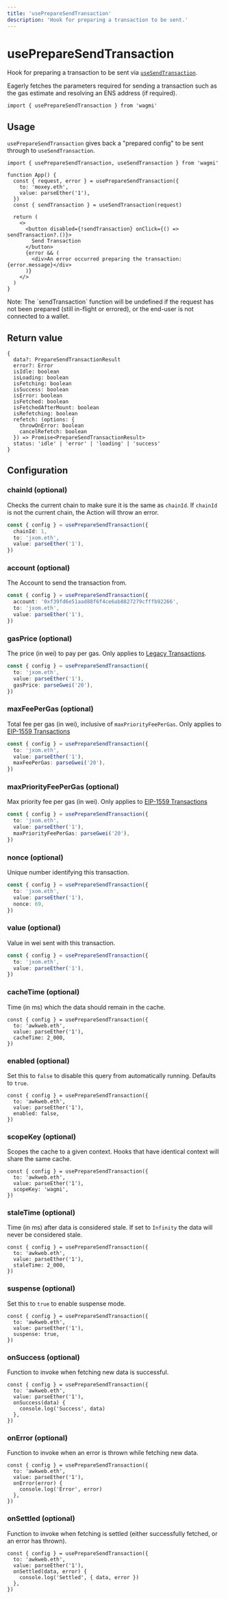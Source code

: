 ```yaml
---
title: 'usePrepareSendTransaction'
description: 'Hook for preparing a transaction to be sent.'
---
```



# usePrepareSendTransaction

Hook for preparing a transaction to be sent via [`useSendTransaction`](/react/hooks/useSendTransaction).

Eagerly fetches the parameters required for sending a transaction such as the gas estimate and resolving an ENS address (if required).

```tsx
import { usePrepareSendTransaction } from 'wagmi'
```

## Usage

`usePrepareSendTransaction` gives back a "prepared config" to be sent through to `useSendTransaction`.

```tsx {4-9}
import { usePrepareSendTransaction, useSendTransaction } from 'wagmi'

function App() {
  const { request, error } = usePrepareSendTransaction({
    to: 'moxey.eth',
    value: parseEther('1'),
  })
  const { sendTransaction } = useSendTransaction(request)

  return (
    <>
      <button disabled={!sendTransaction} onClick={() => sendTransaction?.()}>
        Send Transaction
      </button>
      {error && (
        <div>An error occurred preparing the transaction: {error.message}</div>
      )}
    </>
  )
}
```

<Callout>
  Note: The `sendTransaction` function will be undefined if the request has not
  been prepared (still in-flight or errored), or the end-user is not connected
  to a wallet.
</Callout>

## Return value

```tsx
{
  data?: PrepareSendTransactionResult
  error?: Error
  isIdle: boolean
  isLoading: boolean
  isFetching: boolean
  isSuccess: boolean
  isError: boolean
  isFetched: boolean
  isFetchedAfterMount: boolean
  isRefetching: boolean
  refetch: (options: {
    throwOnError: boolean
    cancelRefetch: boolean
  }) => Promise<PrepareSendTransactionResult>
  status: 'idle' | 'error' | 'loading' | 'success'
}
```

## Configuration

### chainId (optional)

Checks the current chain to make sure it is the same as `chainId`. If `chainId` is not the current chain, the Action will throw an error.

```ts {2}
const { config } = usePrepareSendTransaction({
  chainId: 1,
  to: 'jxom.eth',
  value: parseEther('1'),
})
```

### account (optional)

The Account to send the transaction from.

```ts {2}
const { config } = usePrepareSendTransaction({
  account: '0xf39fd6e51aad88f6f4ce6ab8827279cfffb92266',
  to: 'jxom.eth',
  value: parseEther('1'),
})
```

### gasPrice (optional)

The price (in wei) to pay per gas. Only applies to [Legacy Transactions](https://viem.sh/docs/glossary/terms#legacy-transaction).

```ts {4}
const { config } = usePrepareSendTransaction({
  to: 'jxom.eth',
  value: parseEther('1'),
  gasPrice: parseGwei('20'),
})
```

### maxFeePerGas (optional)

Total fee per gas (in wei), inclusive of `maxPriorityFeePerGas`. Only applies to [EIP-1559 Transactions](https://viem.sh/docs/glossary/terms#eip-1559-transaction)

```ts {4}
const { config } = usePrepareSendTransaction({
  to: 'jxom.eth',
  value: parseEther('1'),
  maxFeePerGas: parseGwei('20'),
})
```

### maxPriorityFeePerGas (optional)

Max priority fee per gas (in wei). Only applies to [EIP-1559 Transactions](https://viem.sh/docs/glossary/terms#eip-1559-transaction)

```ts {4}
const { config } = usePrepareSendTransaction({
  to: 'jxom.eth',
  value: parseEther('1'),
  maxPriorityFeePerGas: parseGwei('20'),
})
```

### nonce (optional)

Unique number identifying this transaction.

```ts {4}
const { config } = usePrepareSendTransaction({
  to: 'jxom.eth',
  value: parseEther('1'),
  nonce: 69,
})
```

### value (optional)

Value in wei sent with this transaction.

```ts {3}
const { config } = usePrepareSendTransaction({
  to: 'jxom.eth',
  value: parseEther('1'),
})
```

### cacheTime (optional)

Time (in ms) which the data should remain in the cache.

```tsx {4}
const { config } = usePrepareSendTransaction({
  to: 'awkweb.eth',
  value: parseEther('1'),
  cacheTime: 2_000,
})
```

### enabled (optional)

Set this to `false` to disable this query from automatically running. Defaults to `true`.

```tsx {4}
const { config } = usePrepareSendTransaction({
  to: 'awkweb.eth',
  value: parseEther('1'),
  enabled: false,
})
```

### scopeKey (optional)

Scopes the cache to a given context. Hooks that have identical context will share the same cache.

```tsx {4}
const { config } = usePrepareSendTransaction({
  to: 'awkweb.eth',
  value: parseEther('1'),
  scopeKey: 'wagmi',
})
```

### staleTime (optional)

Time (in ms) after data is considered stale. If set to `Infinity` the data will never be considered stale.

```tsx {4}
const { config } = usePrepareSendTransaction({
  to: 'awkweb.eth',
  value: parseEther('1'),
  staleTime: 2_000,
})
```

### suspense (optional)

Set this to `true` to enable suspense mode.

```tsx {4}
const { config } = usePrepareSendTransaction({
  to: 'awkweb.eth',
  value: parseEther('1'),
  suspense: true,
})
```

### onSuccess (optional)

Function to invoke when fetching new data is successful.

```tsx {4-6}
const { config } = usePrepareSendTransaction({
  to: 'awkweb.eth',
  value: parseEther('1'),
  onSuccess(data) {
    console.log('Success', data)
  },
})
```

### onError (optional)

Function to invoke when an error is thrown while fetching new data.

```tsx {4-6}
const { config } = usePrepareSendTransaction({
  to: 'awkweb.eth',
  value: parseEther('1'),
  onError(error) {
    console.log('Error', error)
  },
})
```

### onSettled (optional)

Function to invoke when fetching is settled (either successfully fetched, or an error has thrown).

```tsx {4-6}
const { config } = usePrepareSendTransaction({
  to: 'awkweb.eth',
  value: parseEther('1'),
  onSettled(data, error) {
    console.log('Settled', { data, error })
  },
})
```
